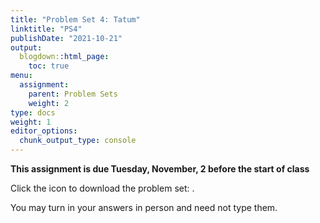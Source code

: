 ```yaml
---
title: "Problem Set 4: Tatum"
linktitle: "PS4"
publishDate: "2021-10-21"
output:
  blogdown::html_page:
    toc: true
menu:
  assignment:
    parent: Problem Sets
    weight: 2
type: docs
weight: 1
editor_options:
  chunk_output_type: console
---
```



:::fyi
**This assignment is due Tuesday, November, 2 before the start of class**


Click the icon to download the problem set: [<i class="fas fa-file-download"></i>](/ps/PS4.pdf).

You may turn in your answers in person and need not type them.
:::
